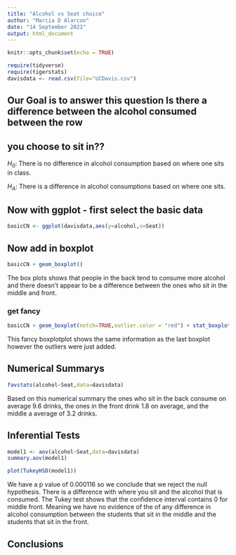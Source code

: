 ```yaml
---
title: "Alcohol vs Seat choice"
author: "Marcia D Alarcon"
date: "14 September 2021"
output: html_document
---
```


```r
knitr::opts_chunk$set(echo = TRUE)
```

```r
require(tidyverse)
require(tigerstats)
davisdata <- read.csv(file="UCDavis.csv")
```
## Our Goal is to answer this question Is there a difference between the alcohol consumed between the row
## you choose to sit in??

$H_0$: There is no difference in alcohol consumption based on where one sits in class.

$H_A$: There is a difference in alcohol consumptions based on where one sits.

## Now with ggplot - first select the basic data

```r
basicCN <- ggplot(davisdata,aes(y=alcohol,x=Seat))
```
## Now add in boxplot

```r
basicCN + geom_boxplot()
```
  
The box plots shows that people in the back tend to consume more alcohol and there doesn't appear to be a difference between the ones who sit in the middle and front.
  
### get fancy  

```r
basicCN + geom_boxplot(notch=TRUE,outlier.color = "red") + stat_boxplot(geom ='errorbar') + labs(title="Fancy notch boxplot \n with 2 lines")
```

This fancy boxplotplot shows the same information as the last boxplot however the outliers were just added.

## Numerical Summarys 

```r
favstats(alcohol~Seat,data=davisdata)
```

Based on this numerical summary the ones who sit in the back consume on average 9.6 drinks, the ones in the front drink 1.8 on average, and the middle a average of 3.2 drinks.

## Inferential Tests

```r
model1 <- aov(alcohol~Seat,data=davisdata)
summary.aov(model1)
```

```r
plot(TukeyHSD(model1))
```

We have a p value of 0.000116 so we conclude that we reject the null hypothesis. There is a difference with where you sit and the alcohol that is consumed. The Tukey test shows that the confidence interval contains 0 for middle front. Meaning we have no evidence of the of any difference in alcohol consumption between the students that sit in the middle and the students that sit in the front. 

## Conclusions


